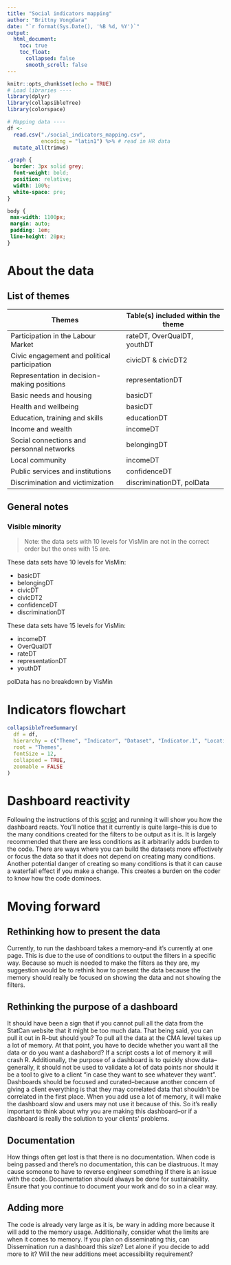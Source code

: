 ```yaml
---
title: "Social indicators mapping"
author: "Brittny Vongdara"
date: "`r format(Sys.Date(), '%B %d, %Y')`"
output: 
  html_document:
    toc: true
    toc_float:
      collapsed: false
      smooth_scroll: false
---
```

  
```r
knitr::opts_chunk$set(echo = TRUE)
# Load libraries ----
library(dplyr)
library(collapsibleTree) 
library(colorspace)

# Mapping data ----
df <-
  read.csv("./social_indicators_mapping.csv",
           encoding = "latin1") %>% # read in HR data
  mutate_all(trimws)
```

```css
.graph {
  border: 3px solid grey;
  font-weight: bold;
  position: relative;
  width: 100%;
  white-space: pre;
}

body {
 max-width: 1100px;
 margin: auto;
 padding: 1em;
 line-height: 20px;
}

```

# About the data

## List of themes

| Themes | Table(s) included within the theme |
|---|---|
| Participation in the Labour Market | rateDT, OverQualDT, youthDT |
| Civic engagement and political participation | civicDT & civicDT2 |
| Representation in decision-making positions | representationDT |
| Basic needs and housing | basicDT |
| Health and wellbeing | basicDT |
| Education, training and skills | educationDT |
| Income and wealth | incomeDT |
| Social connections and personnal networks | belongingDT |
| Local community | incomeDT |
| Public services and institutions | confidenceDT |
| Discrimination and victimization | discriminationDT, polData |

## General notes

### Visible minority

> Note: the data sets with 10 levels for VisMin are not in the correct order but the ones with 15 are.

These data sets have 10 levels for VisMin:

- basicDT
- belongingDT
- civicDT
- civicDT2
- confidenceDT
- discriminationDT

These data sets have 15 levels for VisMin:

- incomeDT
- OverQualDT
- rateDT
- representationDT
- youthDT

polData has no breakdown by VisMin

# Indicators flowchart

<div class = "graph">

```r
collapsibleTreeSummary(
  df = df,
  hierarchy = c("Theme", "Indicator", "Dataset", "Indicator.1", "Location"),
  root = "Themes",
  fontSize = 12,
  collapsed = TRUE,
  zoomable = FALSE
) 
```

</div>

# Dashboard reactivity

Following the instructions of this [script]() and running it will show you how the dashboard reacts. You'll notice that it currently is quite large--this is due to the many conditions created for the filters to be output as it is. It is largely recommended that there are less conditions as it arbitrarily adds burden to the code. There are ways where you can build the datasets more effectively or focus the data so that it does not depend on creating many conditions. Another potential danger of creating so many conditions is that it can cause a waterfall effect if you make a change. This creates a burden on the coder to know how the code dominoes.

# Moving forward

## Rethinking how to present the data

Currently, to run the dashboard takes a memory--and it's currently at one page. This is due to the use of conditions to output the filters in a specific way. Because so much is needed to make the filters as they are, my suggestion would be to rethink how to present the data because the memory should really be focused on showing the data and not showing the filters.

## Rethinking the purpose of a dashboard

It should have been a sign that if you cannot pull all the data from the StatCan website that it might be too much data. That being said, you can pull it out in R--but should you? To pull all the data at the CMA level takes up a lot of memory. At that point, you have to decide whether you want all the data or do you want a dashabord? If a script costs a lot of memory it will crash R. Additionally, the purpose of a dashboard is to quickly show data--generally, it should not be used to validate a lot of data points nor should it be a tool to give to a client "in case they want to see whatever they want". Dashboards should be focused and curated--because another concern of giving a client everything is that they may correlated data that shouldn't be correlated in the first place. When you add use a lot of memory, it will make the dashboard slow and users may not use it because of this. So it's really important to think about why you are making this dashboard--or if a dashboard is really the solution to your clients' problems.

## Documentation

How things often get lost is that there is no documentation. When code is being passed and there's no documentation, this can be diastruous. It may cause someone to have to reverse engineer something if there is an issue with the code. Documentation should always be done for sustainability. Ensure that you continue to document your work and do so in a clear way.

## Adding more

The code is already very large as it is, be wary in adding more because it will add to the memory usage. Additionally, consider what the limits are when it comes to memory. If you plan on disseminating this, can Dissemination run a dashboard this size? Let alone if you decide to add more to it? Will the new additions meet accessibility requirement?